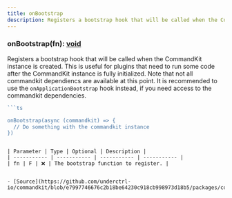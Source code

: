 ```yaml
---
title: onBootstrap
description: Registers a bootstrap hook that will be called when the CommandKit instance is created.  This is useful for plugins that need to run some code after the CommandKit instance is fully initialized.  Note that not all commandkit dependiencs are available at this point. It is recommended to use the \`onApplicationBootstrap\` hook instead,  if you need access to the commandkit dependencies.
---
```



### onBootstrap(fn): [void](https://developer.mozilla.org/en-US/docs/Web/JavaScript/Reference/Global_Objects/undefined)

Registers a bootstrap hook that will be called when the CommandKit instance is created.
This is useful for plugins that need to run some code after the CommandKit instance is fully initialized.
Note that not all commandkit dependiencs are available at this point. It is recommended to use the `onApplicationBootstrap` hook instead,
if you need access to the commandkit dependencies.

```ts
```ts

onBootstrap(async (commandkit) => {
  // Do something with the commandkit instance
})
```
```

| Parameter | Type | Optional | Description |
| ----------- | ----------- | ----------- | ----------- |
| fn | F | ❌ | The bootstrap function to register. |


- [Source](https://github.com/underctrl-io/commandkit/blob/e7997746676c2b18be64230c918cb998973d18b5/packages/commandkit/src/CommandKit.ts#L55)